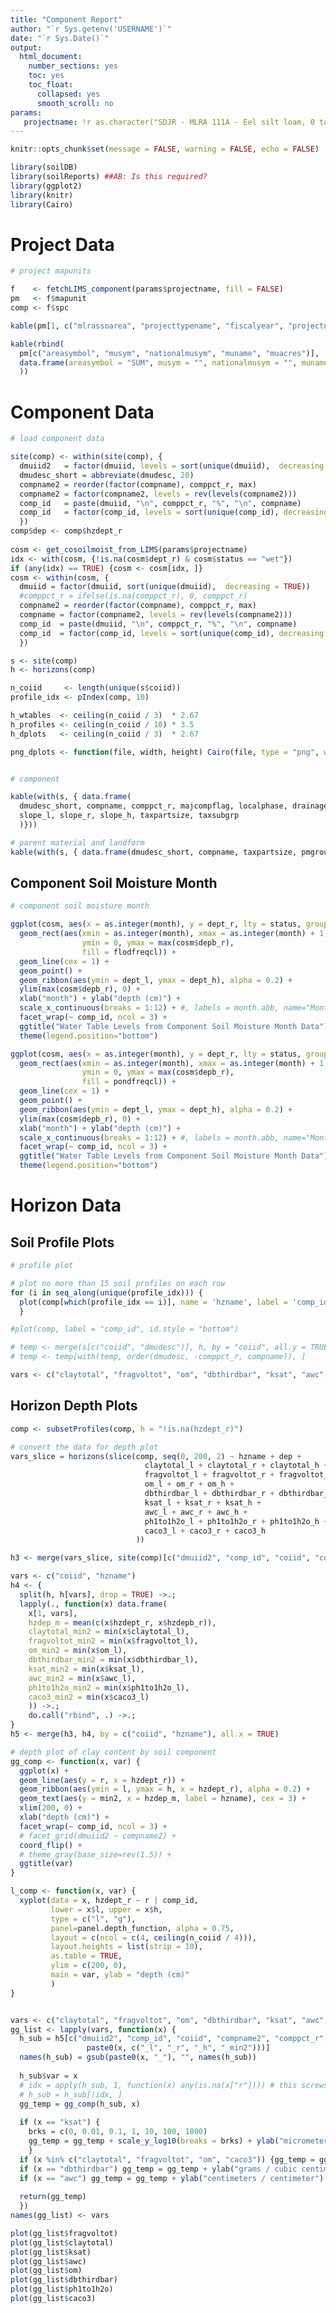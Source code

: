 ---
title: "Component Report"
author: "`r Sys.getenv('USERNAME')`"
date: "`r Sys.Date()`"
output: 
  html_document: 
    number_sections: yes
    toc: yes
    toc_float:
      collapsed: yes
      smooth_scroll: no
params:
   projectname: !r as.character("SDJR - MLRA 111A - Eel silt loam, 0 to 2 percent slopes, frequently flooded")
---

```{r setup, echo = FALSE}

knitr::opts_chunk$set(message = FALSE, warning = FALSE, echo = FALSE)

```


```{r packages}
library(soilDB)
library(soilReports) ##AB: Is this required?
library(ggplot2)
library(knitr)
library(Cairo)
```


# Project Data

```{r project data}

# project mapunits

f    <- fetchLIMS_component(params$projectname, fill = FALSE)
pm   <- f$mapunit
comp <- f$spc

kable(pm[1, c("mlrassoarea", "projecttypename", "fiscalyear", "projectname")])

kable(rbind(
  pm[c("areasymbol", "musym", "nationalmusym", "muname", "muacres")],
  data.frame(areasymbol = "SUM", musym = "", nationalmusym = "", muname = "", muacres = sum(pm$muacres, na.rm = TRUE))
  ))

```


# Component Data

```{r component data}

# load component data

site(comp) <- within(site(comp), {
  dmuiid2   = factor(dmuiid, levels = sort(unique(dmuiid),  decreasing = TRUE))
  dmudesc_short = abbreviate(dmudesc, 20)
  compname2 = reorder(factor(compname), comppct_r, max)
  compname2 = factor(compname2, levels = rev(levels(compname2)))
  comp_id   = paste(dmuiid, "\n", comppct_r, "%", "\n", compname)
  comp_id   = factor(comp_id, levels = sort(unique(comp_id), decreasing = TRUE))
  })
comp$dep <- comp$hzdept_r
  
cosm <- get_cosoilmoist_from_LIMS(params$projectname)
idx <- with(cosm, {!is.na(cosm$dept_r) & cosm$status == "wet"})
if (any(idx) == TRUE) {cosm <- cosm[idx, ]}
cosm <- within(cosm, {
  dmuiid = factor(dmuiid, sort(unique(dmuiid),  decreasing = TRUE))
  #comppct_r = ifelse(is.na(comppct_r), 0, comppct_r)
  compname2 = reorder(factor(compname), comppct_r, max)
  compname = factor(compname2, levels = rev(levels(compname2)))
  comp_id  = paste(dmuiid, "\n", comppct_r, "%", "\n", compname)
  comp_id  = factor(comp_id, levels = sort(unique(comp_id), decreasing = TRUE))
  })

s <- site(comp)
h <- horizons(comp)

n_coiid     <- length(unique(s$coiid))
profile_idx <- pIndex(comp, 10)

h_wtables  <- ceiling(n_coiid / 3)  * 2.67
h_profiles <- ceiling(n_coiid / 10) * 3.5
h_dplots   <- ceiling(n_coiid / 3)  * 2.67

png_dplots <- function(file, width, height) Cairo(file, type = "png", width = width, height = height, units = "in", res=200, pointsize = 15)


# component

kable(with(s, { data.frame(
  dmudesc_short, compname, comppct_r, majcompflag, localphase, drainagecl, 
  slope_l, slope_r, slope_h, taxpartsize, taxsubgrp
  )}))

# parent material and landform
kable(with(s, { data.frame(dmudesc_short, compname, taxpartsize, pmgroupname, landscape, landform)}))
```


## Component Soil Moisture Month

```{r soil moisture, fig.dim = c(8, h_wtables), fig.ext = "png", dev = "png_dplots"}
# component soil moisture month

ggplot(cosm, aes(x = as.integer(month), y = dept_r, lty = status, group = comppct_r)) +
  geom_rect(aes(xmin = as.integer(month), xmax = as.integer(month) + 1,
                ymin = 0, ymax = max(cosm$depb_r),
                fill = flodfreqcl)) +
  geom_line(cex = 1) +
  geom_point() +
  geom_ribbon(aes(ymin = dept_l, ymax = dept_h), alpha = 0.2) +
  ylim(max(cosm$depb_r), 0) +
  xlab("month") + ylab("depth (cm)") +
  scale_x_continuous(breaks = 1:12) + #, labels = month.abb, name="Month") +
  facet_wrap(~ comp_id, ncol = 3) +
  ggtitle("Water Table Levels from Component Soil Moisture Month Data") +
  theme(legend.position="bottom")

ggplot(cosm, aes(x = as.integer(month), y = dept_r, lty = status, group = comppct_r)) +
  geom_rect(aes(xmin = as.integer(month), xmax = as.integer(month) + 1,
                ymin = 0, ymax = max(cosm$depb_r),
                fill = pondfreqcl)) +
  geom_line(cex = 1) +
  geom_point() +
  geom_ribbon(aes(ymin = dept_l, ymax = dept_h), alpha = 0.2) +
  ylim(max(cosm$depb_r), 0) +
  xlab("month") + ylab("depth (cm)") +
  scale_x_continuous(breaks = 1:12) + #, labels = month.abb, name="Month") +
  facet_wrap(~ comp_id, ncol = 3) +
  ggtitle("Water Table Levels from Component Soil Moisture Month Data") +
  theme(legend.position="bottom")

```


# Horizon Data

## Soil Profile Plots

```{r horizon data, , fig.dim = c(8, h_profiles), fig.ext = "png", dev = "png_dplots"}
# profile plot

# plot no more than 15 soil profiles on each row
for (i in seq_along(unique(profile_idx))) {
  plot(comp[which(profile_idx == i)], name = 'hzname', label = 'comp_id', color = "claytotal_r", id.style = "top")
  }

#plot(comp, label = "comp_id", id.style = "bottom")

# temp <- merge(s[c("coiid", "dmudesc")], h, by = "coiid", all.y = TRUE)
# temp <- temp[with(temp, order(dmudesc, -comppct_r, compname)), ]

vars <- c("claytotal", "fragvoltot", "om", "dbthirdbar", "ksat", "awc", "ph1to1h2o", "caco3")
```


## Horizon Depth Plots

```{r, depth plots, fig.dim = c(8, h_dplots), fig.ext = "png", dev = "png_dplots"}

comp <- subsetProfiles(comp, h = "!is.na(hzdept_r)")

# convert the data for depth plot
vars_slice = horizons(slice(comp, seq(0, 200, 2) ~ hzname + dep +
                              claytotal_l + claytotal_r + claytotal_h +
                              fragvoltot_l + fragvoltot_r + fragvoltot_h +
                              om_l + om_r + om_h +
                              dbthirdbar_l + dbthirdbar_r + dbthirdbar_h +
                              ksat_l + ksat_r + ksat_h +
                              awc_l + awc_r + awc_h +
                              ph1to1h2o_l + ph1to1h2o_r + ph1to1h2o_h +
                              caco3_l + caco3_r + caco3_h
                            ))

h3 <- merge(vars_slice, site(comp)[c("dmuiid2", "comp_id", "coiid", "compname2", "comppct_r", "localphase")], by = "coiid", all.x = TRUE)

vars <- c("coiid", "hzname")
h4 <- {
  split(h, h[vars], drop = TRUE) ->.;
  lapply(., function(x) data.frame(
    x[1, vars],
    hzdep_m = mean(c(x$hzdept_r, x$hzdepb_r)),
    claytotal_min2 = min(x$claytotal_l),
    fragvoltot_min2 = min(x$fragvoltot_l),
    om_min2 = min(x$om_l),
    dbthirdbar_min2 = min(x$dbthirdbar_l),
    ksat_min2 = min(x$ksat_l),
    awc_min2 = min(x$awc_l),
    ph1to1h2o_min2 = min(x$ph1to1h2o_l),
    caco3_min2 = min(x$caco3_l)
    )) ->.;
    do.call("rbind", .) ->.;
}
h5 <- merge(h3, h4, by = c("coiid", "hzname"), all.x = TRUE)

# depth plot of clay content by soil component
gg_comp <- function(x, var) {
  ggplot(x) +
  geom_line(aes(y = r, x = hzdept_r)) +
  geom_ribbon(aes(ymin = l, ymax = h, x = hzdept_r), alpha = 0.2) +
  geom_text(aes(y = min2, x = hzdep_m, label = hzname), cex = 3) +
  xlim(200, 0) +
  xlab("depth (cm)") +
  facet_wrap(~ comp_id, ncol = 3) + 
  # facet_grid(dmuiid2 ~ compname2) +
  coord_flip() +
  # theme_gray(base_size=rev(1.5)) +
  ggtitle(var)
}

l_comp <- function(x, var) {
  xyplot(data = x, hzdept_r ~ r | comp_id,
         lower = x$l, upper = x$h,
         type = c("l", "g"),
         panel=panel.depth_function, alpha = 0.75,
         layout = c(ncol = c(4, ceiling(n_coiid / 4))),
         layout.heights = list(strip = 10),
         as.table = TRUE,
         ylim = c(200, 0),
         main = var, ylab = "depth (cm)"
         )
}


vars <- c("claytotal", "fragvoltot", "om", "dbthirdbar", "ksat", "awc", "ph1to1h2o", "caco3")
gg_list <- lapply(vars, function(x) {
  h_sub = h5[c("dmuiid2", "comp_id", "coiid", "compname2", "comppct_r", "localphase", "hzname", "dep", "hzdept_r", "hzdepb_r", "hzdep_m",
                 paste0(x, c("_l", "_r", "_h", "_min2")))]
  names(h_sub) = gsub(paste0(x, "_"), "", names(h_sub))
  
  h_sub$var = x
  # idx = apply(h_sub, 1, function(x) any(is.na(x["r"]))) # this screws up the plot scaling
  # h_sub = h_sub[!idx, ]
  gg_temp = gg_comp(h_sub, x)
 
  if (x == "ksat") {
    brks = c(0, 0.01, 0.1, 1, 10, 100, 1000)
    gg_temp = gg_temp + scale_y_log10(breaks = brks) + ylab("micrometers / second")
    }
  if (x %in% c("claytotal", "fragvoltot", "om", "caco3")) {gg_temp = gg_temp + ylab("%")}
  if (x == "dbthirdbar") gg_temp = gg_temp + ylab("grams / cubic centimeter")
  if (x == "awc") gg_temp = gg_temp + ylab("centimeters / centimeter")
  
  return(gg_temp)
  })
names(gg_list) <- vars

plot(gg_list$fragvoltot)
plot(gg_list$claytotal)
plot(gg_list$ksat)
plot(gg_list$awc)
plot(gg_list$om)
plot(gg_list$dbthirdbar)
plot(gg_list$ph1to1h2o)
plot(gg_list$caco3)

```

